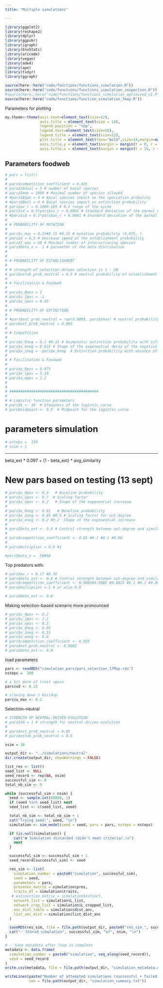 ```yaml
---
title: "Multiple simulations"

---
```



```r
library(ggplot2)
library(reshape2)
library(dplyr)
library(ggpubr)
library(igraph)
library(EnvStats)
library(aricode)
library(vegan)
library(ade4)
library(ape)
library(tidyr)
library(ggraph)

source(here::here("code/functions/functions_simulation.R")) 
source(here::here("code/functions/functions_simulation_inspection.R"))
#source(here::here("code/functions/functions_simulation_optimized_v1.R"))
source(here::here("code/functions/function_simulation_7may.R"))
```


Parameters for plotting

```r
my.theme<-theme(axis.text=element_text(size=12),
                axis.title = element_text(size = 14),
                legend.position = "top",
                legend.text=element_text(size=10),
                legend.title = element_text(size=12),
                plot.title = element_text(face="bold",size=14,margin=margin(0,0,20,0),hjust = 0.5),
                axis.title.y = element_text(margin = margin(t = 0, r = 15, b = 0, l = 0)),
                axis.title.x = element_text(margin = margin(t = 15, r = 0, b = 0, l = 0)))
```




## Parameters foodweb

```r
# pars = list()
# 
# pars$competition_coefficient = 0.025
# pars$Sbasal = 5 # number of basal species
# pars$Smax = 1000 # Maximal number of species allowed
# #pars$Bspe = 4 # Basal species impact on the speciation probality
# #pars$Bext = 4 # Basal species impact on extinction probability
# pars$av_r = 0.18#0.185 # 0.2 range of the niche
# pars$sd = 0.5*pars$av_r + 0.0001 # Standard deviation of the normal distribution used to calculate the niche optimum trait of a new species
# #pars$sd = 0.5*pars$av_r + 0.0001 # Standard deviation of the normal distribution used to calculate the niche optimum trait of a new species
# 
# # PROBABILITY OF MUTATION
# 
# pars$u_max = 0.23#0.15 #0.15 # mutation probability (0.075, )
# pars$d = 0.5 # Decrease speed of the establishment probability
# pars$I_max = 60 # Maximal number of interactioning species
# pars$beta_n =  1 # parameter of the beta distribution 
# 
# 
# # PROBABILITY OF ESTABLISHMENT
# 
# # strength of selection-driven selection is 1 - SN
# pars$estab_prob_neutral = 0.5 # neutral probability of establishment
# 
# # Facilitation & Foodweb
# 
# pars$u_0pos = 1  
# pars$u_1pos = -1 
# pars$a_upos = 0.45 
# 
# # PROBABILITY OF EXTINCTION
# 
# #pars$ext_prob_neutral = rep(0.0005, pars$Smax) # neutral probability of extinction
# pars$ext_prob_neutral = 0.005
# 
# # Competition
# 
# pars$e_0neg = 0.1 #0.15 # Asymptotic extinction probability with infinite negative interactions
# pars$a_eneg = 0.025 # Shape of the exponential decay of the negative extinction - interaction relationship
# pars$e_1neg = -pars$e_0neg  # Extinction probability with absence of interactions
# 
# # Facilitation & Foodweb
# 
# pars$e_0pos = 0.075 
# pars$e_1pos = 5.19 
# pars$a_epos = 1.2 
# 
# 
# #########################################
# 
# # Logistic function parameters
# pars$k <- 10  # Steepness of the logistic curve
# pars$midpoint <- 0.5  # Midpoint for the logistic curve

```


# parameters simulation

```r
# nsteps =  150
# nsim = 1

```




--------------------------
beta_ext * 0.097 + (1 - beta_ext) * avg_similarity

# New pars based on testing (13 sept)

```r
# pars$u_0pos <- 0.4   # Baseline probability
# pars$u_1pos <- 0.7  # Scaling factor
# pars$a_upos <- 0.2   # Shape of the exponential increase
# 
# pars$e_0neg <- 0.01   # Baseline probability
# pars$e_1neg <- 0.05 #0.5 # Scaling factor for out-degree
# pars$a_eneg <- 0.2 #0.2  Shape of the exponential increase
# 
# pars$beta_ext <- 0.8 # Control strength between out-degree and similarity
# 
# pars$competition_coefficient <- 0.01 #0.1 #0.1 #0.06
# 
# pars$multiplier = 0.9 #1

```

```r
#pars$beta_n =  50#50
```


Top predators with:


```r
# pars$av_r = 0.17 #0.16
# pars$beta_ext <- 0.8 # Control strength between out-degree and similarity
# pars$competition_coefficient <- 0.0085#0.0085 #0.0025 #0.1 #0.1 #0.06
# pars$multiplier = 1 # or also 0.8
```


```r
# pars$beta_ext <- 0.6
```


Making selection-based scenario more pronounced

```r
# pars$u_0pos <- 0.2
# pars$u_1pos <- 1.2
# pars$a_upos <- 0.3
# pars$e_0neg <- 0.03
# pars$e_1neg <- 0.15
# pars$a_eneg <- 0.6
# pars$competition_coefficient <- 0.025
# pars$ext_prob_neutral <- 0.0002
# pars$beta_ext <- 0.8
```


load parameters

```r
pars <- readRDS("simulation_pars/pars_selection_17May.rds")
nsteps =  200
```


```r
# a bit more of trait space 
pars$sd <- 0.15

# slowing down S buildup
pars$u_max <- 0.2 
```


Selection-neutral

```r
# STRENGTH OF NEUTRAL-DRIVEN EVOLUTION
# pars$SN = 1 # strength for neutral-driven evolution
# 
# pars$ext_prob_neutral = 0.05
# pars$estab_prob_neutral = 0.5
```


```r
nsim = 10
```





```r
output_dir <- "../simulations/neutral"
dir.create(output_dir, showWarnings = FALSE)

list_res <- list()
seed_list <- NULL
seed_record <- rep(NA, nsim)
successful_sim <- 0
total_nb_sim <- 0

while (successful_sim < nsim) {
  seed <- sample.int(80000, 1)
  if (seed %in% seed_list) next
  seed_list <- c(seed_list, seed)

  total_nb_sim <- total_nb_sim + 1  
  cat("Trying seed:", seed, "\n")
  simulation <- sim_model(seed = seed, pars = pars, nsteps = nsteps)

  if (is.null(simulation)) {
    cat("❌ Simulation discarded (didn't meet criteria).\n")
    next
  }

  successful_sim <- successful_sim + 1
  seed_record[successful_sim] <- seed

  res_sim <- list(
    simulation_number = paste0("simulation", successful_sim),
    seed = seed,
    parameters = pars,
    presence_matrix = simulation$pres,
    traits_df = simulation$traits,
   # extinxction_matrix = simulation$extinct,
    network_list = simulation$L_list,
    network_crop_list = simulation$L_cropped_list,
    anc_dist_table = simulation$dist_anc,
    list_anc_dist = simulation$list_dist_anc
  )

  saveRDS(res_sim, file = file.path(output_dir, paste0("res_sim_", successful_sim, ".rds")))
  cat("✅ Stored simulation", successful_sim, "of", nsim, "\n")
}

# ✅ Save metadata after loop is complete
metadata <- data.frame(
  simulation_number = paste0("simulation", seq_along(seed_record)),
  seed = seed_record
)
write.csv(metadata, file = file.path(output_dir, "simulation_metadata.csv"), row.names = FALSE)

writeLines(paste("Number of attempted simulations (successful + failed):", total_nb_sim),
           con = file.path(output_dir, "simulation_summary.txt"))

```

